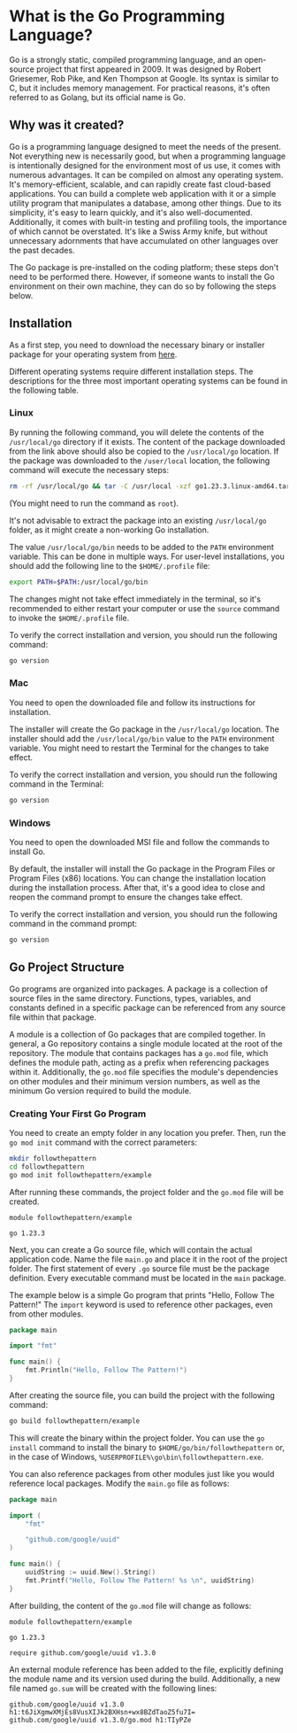 # What is the Go Programming Language?

Go is a strongly static, compiled programming language, and an open-source project that first appeared in 2009. It was designed by Robert Griesemer, Rob Pike, and Ken Thompson at Google. Its syntax is similar to C, but it includes memory management. For practical reasons, it's often referred to as Golang, but its official name is Go.

## Why was it created?

Go is a programming language designed to meet the needs of the present. Not everything new is necessarily good, but when a programming language is intentionally designed for the environment most of us use, it comes with numerous advantages. It can be compiled on almost any operating system. It's memory-efficient, scalable, and can rapidly create fast cloud-based applications. You can build a complete web application with it or a simple utility program that manipulates a database, among other things. Due to its simplicity, it's easy to learn quickly, and it's also well-documented. Additionally, it comes with built-in testing and profiling tools, the importance of which cannot be overstated. It's like a Swiss Army knife, but without unnecessary adornments that have accumulated on other languages over the past decades.

The Go package is pre-installed on the coding platform; these steps don't need to be performed there. However, if someone wants to install the Go environment on their own machine, they can do so by following the steps below.

## Installation

As a first step, you need to download the necessary binary or installer package for your operating system from [here](https://go.dev/dl/).

Different operating systems require different installation steps. The descriptions for the three most important operating systems can be found in the following table.
 
### Linux

By running the following command, you will delete the contents of the `/usr/local/go` directory if it exists. The content of the package downloaded from the link above should also be copied to the `/usr/local/go` location. If the package was downloaded to the `/user/local` location, the following command will execute the necessary steps:
```bash
rm -rf /usr/local/go && tar -C /usr/local -xzf go1.23.3.linux-amd64.tar.gz
```
(You might need to run the command as `root`).

It's not advisable to extract the package into an existing `/usr/local/go` folder, as it might create a non-working Go installation.

The value `/usr/local/go/bin` needs to be added to the `PATH` environment variable.
This can be done in multiple ways. For user-level installations, you should add the following line to the `$HOME/.profile` file:

```bash
export PATH=$PATH:/usr/local/go/bin
```
The changes might not take effect immediately in the terminal, so it's recommended to either restart your computer or use the `source` command to invoke the `$HOME/.profile` file.

To verify the correct installation and version, you should run the following command:
```bash
go version
```

### Mac

You need to open the downloaded file and follow its instructions for installation.

The installer will create the Go package in the `/usr/local/go` location. The installer should add the `/usr/local/go/bin` value to the `PATH` environment variable. You might need to restart the Terminal for the changes to take effect.

To verify the correct installation and version, you should run the following command in the Terminal:
```bash
go version
````

### Windows

You need to open the downloaded MSI file and follow the commands to install Go.

By default, the installer will install the Go package in the Program Files or Program Files (x86) locations. You can change the installation location during the installation process. After that, it's a good idea to close and reopen the command prompt to ensure the changes take effect.

To verify the correct installation and version, you should run the following command in the command prompt:
```cmd
go version
```

## Go Project Structure

Go programs are organized into packages. A package is a collection of source files in the same directory. Functions, types, variables, and constants defined in a specific package can be referenced from any source file within that package.

A module is a collection of Go packages that are compiled together. In general, a Go repository contains a single module located at the root of the repository. The module that contains packages has a `go.mod` file, which defines the module path, acting as a prefix when referencing packages within it. Additionally, the `go.mod` file specifies the module's dependencies on other modules and their minimum version numbers, as well as the minimum Go version required to build the module.

### Creating Your First Go Program
You need to create an empty folder in any location you prefer. Then, run the `go mod init` command with the correct parameters:

```bash
mkdir followthepattern
cd followthepattern
go mod init followthepattern/example
```

After running these commands, the project folder and the `go.mod` file will be created.

```
module followthepattern/example

go 1.23.3
```

Next, you can create a Go source file, which will contain the actual application code. Name the file `main.go` and place it in the root of the project folder. The first statement of every `.go` source file must be the package definition. Every executable command must be located in the `main` package.

The example below is a simple Go program that prints "Hello, Follow The Pattern!" The `import` keyword is used to reference other packages, even from other modules.

```go copy
package main

import "fmt"

func main() {
	fmt.Println("Hello, Follow The Pattern!")
}
```

After creating the source file, you can build the project with the following command:
```bash
go build followthepattern/example
```

This will create the binary within the project folder. You can use the `go install` command to install the binary to `$HOME/go/bin/followthepattern` or, in the case of Windows, `%USERPROFILE%\go\bin\followthepattern.exe`.

You can also reference packages from other modules just like you would reference local packages. Modify the `main.go` file as follows:

```go copy
package main

import (
	"fmt"

	"github.com/google/uuid"
)

func main() {
	uuidString := uuid.New().String()
	fmt.Printf("Hello, Follow The Pattern! %s \n", uuidString)
}
```

After building, the content of the `go.mod` file will change as follows:

```
module followthepattern/example

go 1.23.3

require github.com/google/uuid v1.3.0
```

An external module reference has been added to the file, explicitly defining the module name and its version used during the build. Additionally, a new file named `go.sum` will be created with the following lines:

```
github.com/google/uuid v1.3.0 h1:t6JiXgmwXMjEs8VusXIJk2BXHsn+wx8BZdTaoZ5fu7I=
github.com/google/uuid v1.3.0/go.mod h1:TIyPZe